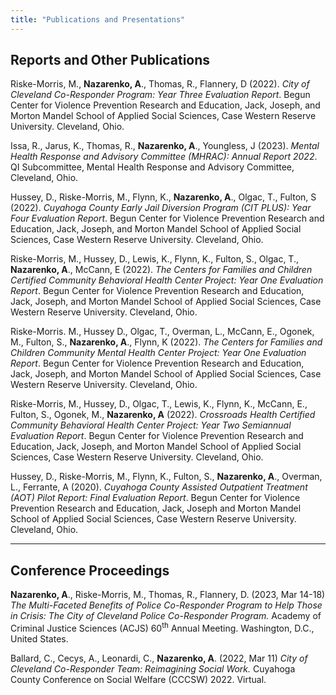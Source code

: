 ```yaml
---
title: "Publications and Presentations"
---
```


## Reports and Other Publications

Riske-Morris, M., **Nazarenko, A**., Thomas, R., Flannery, D (2022). *City of Cleveland Co-Responder Program: Year Three Evaluation Report*. Begun Center for Violence Prevention Research and Education, Jack, Joseph, and Morton Mandel School of Applied Social Sciences, Case Western Reserve University. Cleveland, Ohio.

Issa, R., Jarus, K., Thomas, R., **Nazarenko, A**., Youngless, J (2023). *Mental Health Response and Advisory Committee (MHRAC): Annual Report 2022*. QI Subcommittee, Mental Health Response and Advisory Committee, Cleveland, Ohio.

Hussey, D., Riske-Morris, M., Flynn, K., **Nazarenko, A**., Olgac, T., Fulton, S (2022). *Cuyahoga County Early Jail Diversion Program (CIT PLUS): Year Four Evaluation Report*. Begun Center for Violence Prevention Research and Education, Jack, Joseph, and Morton Mandel School of Applied Social Sciences, Case Western Reserve University. Cleveland, Ohio.

Riske-Morris, M., Hussey, D., Lewis, K., Flynn, K., Fulton, S., Olgac, T., **Nazarenko, A**., McCann, E (2022). *The Centers for Families and Children Certified Community Behavioral Health Center Project: Year One Evaluation Report*. Begun Center for Violence Prevention Research and Education, Jack, Joseph, and Morton Mandel School of Applied Social Sciences, Case Western Reserve University. Cleveland, Ohio.

Riske-Morris. M., Hussey D., Olgac, T., Overman, L., McCann, E., Ogonek, M., Fulton, S., **Nazarenko, A**., Flynn, K (2022). *The Centers for Families and Children Community Mental Health Center Project: Year One Evaluation Report*. Begun Center for Violence Prevention Research and Education, Jack, Joseph, and Morton Mandel School of Applied Social Sciences, Case Western Reserve University. Cleveland, Ohio.

Riske-Morris, M., Hussey, D., Olgac, T., Lewis, K., Flynn, K., McCann, E., Fulton, S., Ogonek, M., **Nazarenko, A** (2022). *Crossroads Health Certified Community Behavioral Health Center Project: Year Two Semiannual Evaluation Report*. Begun Center for Violence Prevention Research and Education, Jack, Joseph, and Morton Mandel School of Applied Social Sciences, Case Western Reserve University. Cleveland, Ohio.

Hussey, D., Riske-Morris, M., Flynn, K., Fulton, S., **Nazarenko, A**., Overman, L., Ferrante, A (2020). *Cuyahoga County Assisted Outpatient Treatment (AOT) Pilot Report: Final Evaluation Report*. Begun Center for Violence Prevention Research and Education, Jack, Joseph and Morton Mandel School of Applied Social Sciences, Case Western Reserve University. Cleveland, Ohio.

------------------------------------------------------------------------

## Conference Proceedings

**Nazarenko, A**., Riske-Morris, M., Thomas, R., Flannery, D. (2023, Mar 14-18) *The Multi-Faceted Benefits of Police Co-Responder Program to Help Those in Crisis: The City of Cleveland Police Co-Responder Program.* Academy of Criminal Justice Sciences (ACJS) 60^th^ Annual Meeting. Washington, D.C., United States.

Ballard, C., Cecys, A., Leonardi, C., **Nazarenko, A**. (2022, Mar 11) *City of Cleveland Co-Responder Team: Reimagining Social Work.* Cuyahoga County Conference on Social Welfare (CCCSW) 2022. Virtual.

